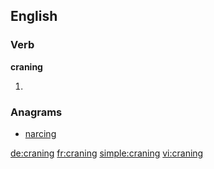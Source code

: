 ==English==

===Verb===
'''craning'''

# {{present participle of|crane}}

===Anagrams===
* [[narcing#English|narcing]]

[[de:craning]]
[[fr:craning]]
[[simple:craning]]
[[vi:craning]]